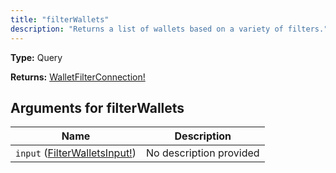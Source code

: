 ```yaml
---
title: "filterWallets"
description: "Returns a list of wallets based on a variety of filters."
---
```


**Type:** Query

**Returns:** [WalletFilterConnection!](/api-reference/types/walletfilterconnection)

## Arguments for filterWallets

| Name | Description |
|------|-------------|
| `input` ([FilterWalletsInput!](/api-reference/types/filterwalletsinput)) | No description provided |

